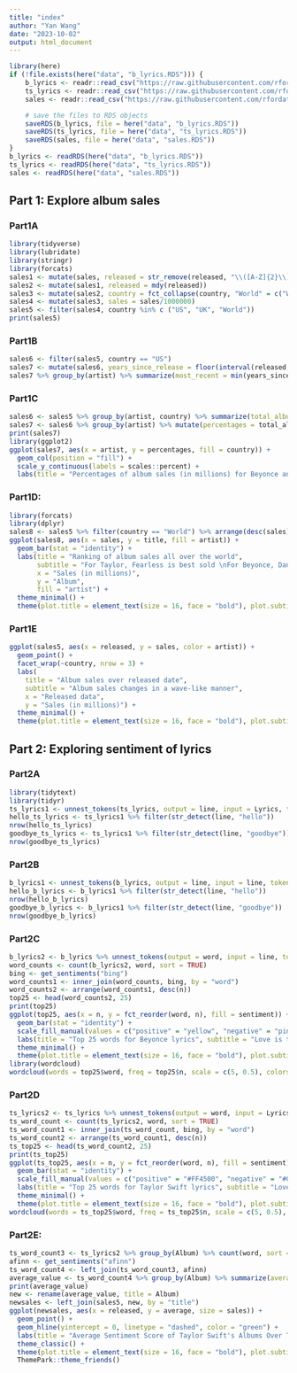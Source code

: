```yaml
---
title: "index"
author: "Yan Wang"
date: "2023-10-02"
output: html_document
---
```


```r
library(here)
if (!file.exists(here("data", "b_lyrics.RDS"))) {
    b_lyrics <- readr::read_csv("https://raw.githubusercontent.com/rfordatascience/tidytuesday/master/data/2020/2020-09-29/beyonce_lyrics.csv")
    ts_lyrics <- readr::read_csv("https://raw.githubusercontent.com/rfordatascience/tidytuesday/master/data/2020/2020-09-29/taylor_swift_lyrics.csv")
    sales <- readr::read_csv("https://raw.githubusercontent.com/rfordatascience/tidytuesday/master/data/2020/2020-09-29/sales.csv")

    # save the files to RDS objects
    saveRDS(b_lyrics, file = here("data", "b_lyrics.RDS"))
    saveRDS(ts_lyrics, file = here("data", "ts_lyrics.RDS"))
    saveRDS(sales, file = here("data", "sales.RDS"))
}
b_lyrics <- readRDS(here("data", "b_lyrics.RDS"))
ts_lyrics <- readRDS(here("data", "ts_lyrics.RDS"))
sales <- readRDS(here("data", "sales.RDS"))
```

## Part 1: Explore album sales
### Part1A
```r
library(tidyverse)
library(lubridate)
library(stringr)
library(forcats)
sales1 <- mutate(sales, released = str_remove(released, "\\([A-Z]{2}\\)\\[\\d+\\]"))
sales2 <- mutate(sales1, released = mdy(released))
sales3 <- mutate(sales2, country = fct_collapse(country, "World" = c("World", "WW"), "FRA" = c("FRA", "FR")))
sales4 <- mutate(sales3, sales = sales/1000000)
sales5 <- filter(sales4, country %in% c ("US", "UK", "World"))
print(sales5)
```

### Part1B
```r
sales6 <- filter(sales5, country == "US")
sales7 <- mutate(sales6, years_since_release = floor(interval(released, Sys.Date())/duration(num = 1, units = "years")))
sales7 %>% group_by(artist) %>% summarize(most_recent = min(years_since_release), most_oldest = max(years_since_release), median_years = median(years_since_release)) %>% print()
```

### Part1C
```r
sales6 <- sales5 %>% group_by(artist, country) %>% summarize(total_album_sales = sum(sales)) %>% print()
sales7 <- sales6 %>% group_by(artist) %>% mutate(percentages = total_album_sales / sum(total_album_sales) * 100)
print(sales7)
library(ggplot2)
ggplot(sales7, aes(x = artist, y = percentages, fill = country)) + 
  geom_col(position = "fill") + 
  scale_y_continuous(labels = scales::percent) +
  labs(title = "Percentages of album sales (in millions) for Beyonce and Taylor Swift", subtitle = "Different countries have different percentages", x = "Artists", y = "Percentages of album sales in different counties", fill = "country", caption = "By Yan Wang") + theme_classic() + theme(plot.title = element_text(size = 16, face = "bold"), plot.subtitle = element_text(size = 11, face = "italic"), plot.caption = element_text(size = 16, face = "bold"), legend.position = "right", legend.text = element_text(size = 11), legend.title = element_text(size = 13)) + ThemePark::theme_friends()
```

### Part1D:
```r
library(forcats)
library(dplyr)
sales8 <- sales5 %>% filter(country == "World") %>% arrange(desc(sales)) %>% mutate(title = fct_reorder(title, sales))
ggplot(sales8, aes(x = sales, y = title, fill = artist)) + 
  geom_bar(stat = "identity") + 
  labs(title = "Ranking of album sales all over the world",
       subtitle = "For Taylor, Fearless is best sold \nFor Beyonce, Dangerously in Love is best sold", 
       x = "Sales (in millions)",
       y = "Album",
       fill = "artist") +
  theme_minimal() +
  theme(plot.title = element_text(size = 16, face = "bold"), plot.subtitle = element_text(size = 11, face = "italic"), legend.position = "right", legend.text = element_text(size = 11), legend.title = element_text(size = 13))
```
### Part1E
```r
ggplot(sales5, aes(x = released, y = sales, color = artist)) +
  geom_point() +
  facet_wrap(~country, nrow = 3) +
  labs(
    title = "Album sales over released date",
    subtitle = "Album sales changes in a wave-like manner",
    x = "Released data",
    y = "Sales (in millions)") +
  theme_minimal() +
  theme(plot.title = element_text(size = 16, face = "bold"), plot.subtitle = element_text(size = 11, face = "italic"), legend.position = "right", legend.text = element_text(size = 11), legend.title = element_text(size = 13))
```

## Part 2: Exploring sentiment of lyrics
### Part2A
```r
library(tidytext)
library(tidyr)
ts_lyrics1 <- unnest_tokens(ts_lyrics, output = line, input = Lyrics, token = "lines")
hello_ts_lyrics <- ts_lyrics1 %>% filter(str_detect(line, "hello"))
nrow(hello_ts_lyrics)
goodbye_ts_lyrics <- ts_lyrics1 %>% filter(str_detect(line, "goodbye"))
nrow(goodbye_ts_lyrics)
```
### Part2B
```r
b_lyrics1 <- unnest_tokens(b_lyrics, output = line, input = line, token = "lines")
hello_b_lyrics <- b_lyrics1 %>% filter(str_detect(line, "hello"))
nrow(hello_b_lyrics)
goodbye_b_lyrics <- b_lyrics1 %>% filter(str_detect(line, "goodbye"))
nrow(goodbye_b_lyrics)
```
### Part2C
```r
b_lyrics2 <- b_lyrics %>% unnest_tokens(output = word, input = line, token = "words") %>% anti_join(stop_words)
word_counts <- count(b_lyrics2, word, sort = TRUE)
bing <- get_sentiments("bing")
word_counts1 <- inner_join(word_counts, bing, by = "word")
word_counts2 <- arrange(word_counts1, desc(n))
top25 <- head(word_counts2, 25)
print(top25)
ggplot(top25, aes(x = n, y = fct_reorder(word, n), fill = sentiment)) +
  geom_bar(stat = "identity") +
  scale_fill_manual(values = c("positive" = "yellow", "negative" = "pink")) +
  labs(title = "Top 25 words for Beyonce lyrics", subtitle = "Love is the top 1", x = "Frequency", y = "Words") + 
  theme_minimal() +
  theme(plot.title = element_text(size = 16, face = "bold"), plot.subtitle = element_text(size = 11, face = "italic"), legend.position = "right", legend.text = element_text(size = 11), legend.title = element_text(size = 13))
library(wordcloud)
wordcloud(words = top25$word, freq = top25$n, scale = c(5, 0.5), colors = brewer.pal(12, "RdYlBu"))
```

### Part2D
```r
ts_lyrics2 <- ts_lyrics %>% unnest_tokens(output = word, input = Lyrics, token = "words") %>% anti_join(stop_words)
ts_word_count <- count(ts_lyrics2, word, sort = TRUE)
ts_word_count1 <- inner_join(ts_word_count, bing, by = "word")
ts_word_count2 <- arrange(ts_word_count1, desc(n))
ts_top25 <- head(ts_word_count2, 25)
print(ts_top25)
ggplot(ts_top25, aes(x = n, y = fct_reorder(word, n), fill = sentiment)) +
  geom_bar(stat = "identity") +
  scale_fill_manual(values = c("positive" = "#FF4500", "negative" = "#C0C0C0")) +
  labs(title = "Top 25 words for Taylor Swift lyrics", subtitle = "Love is the top 1", x = "Frequency", y = "Words") +
  theme_minimal() +
  theme(plot.title = element_text(size = 16, face = "bold"), plot.subtitle = element_text(size = 11, face = "italic"), legend.position = "right", legend.text = element_text(size = 11), legend.title = element_text(size = 13))
wordcloud(words = ts_top25$word, freq = ts_top25$n, scale = c(5, 0.5), colors = brewer.pal(12, "PiYG"))
```

### Part2E:
```r
ts_word_count3 <- ts_lyrics2 %>% group_by(Album) %>% count(word, sort = TRUE)
afinn <- get_sentiments("afinn")
ts_word_count4 <- left_join(ts_word_count3, afinn)
average_value <- ts_word_count4 %>% group_by(Album) %>% summarize(average = mean(value, na.rm = TRUE))
print(average_value)
new <- rename(average_value, title = Album)
newsales <- left_join(sales5, new, by = "title")
ggplot(newsales, aes(x = released, y = average, size = sales)) + 
  geom_point() +
  geom_hline(yintercept = 0, linetype = "dashed", color = "green") +
  labs(title = "Average Sentiment Score of Taylor Swift's Albums Over Time", subtitle = "Most average socres are negative.", x = "Released date", y = "Average scores", size = "Sales (in millions)") +
  theme_classic() +
  theme(plot.title = element_text(size = 16, face = "bold"), plot.subtitle = element_text(size = 11, face = "italic"), legend.position = "right", legend.text = element_text(size = 11), legend.title = element_text(size = 13)) +
  ThemePark::theme_friends()
```

